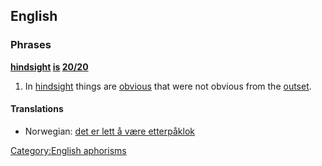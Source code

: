 ==English==

===Phrases===
'''[[hindsight]] [[is]] [[20/20]]'''

# In [[hindsight]] things are [[obvious]] that were not obvious from the [[outset]].

====Translations====
{{trans-top|in hindsight things are obvious that were not obvious from the outset}}
*Norwegian: [[det er lett å være etterpåklok]]
{{trans-mid}}
{{trans-bottom}}

[[Category:English aphorisms]]